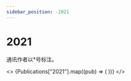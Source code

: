 ```yaml
---
sidebar_position: -2021
---
```



# 2021

通讯作者以\*号标注。

<>
  {Publications["2021"].map((pub) => (
    <Publication
      image={pub.image}
      authors={pub.authors}
      title={pub.title}
      venue={pub.venue}
      doi={pub.doi}
      key={pub.doi}
    />
  ))}
</>

